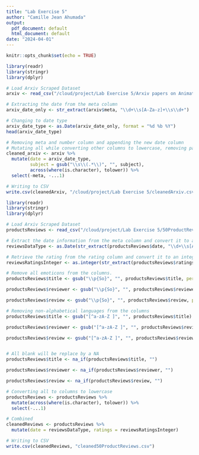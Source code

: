 ```yaml
---
title: "Lab Exercise 5"
author: "Camille Jean Ahumada"
output:
  pdf_document: default
  html_document: default
date: "2024-04-01"
---
```


```r
knitr::opts_chunk$set(echo = TRUE)
```

```r

library(readr)
library(stringr)
library(dplyr)

# Load Arxiv Scraped Dataset
arxiv <- read_csv("/cloud/project/Lab Exercise 5/Arxiv papers on Animation.csv")

# Extracting the date from the meta column
arxiv_date_only <- str_extract(arxiv$meta, "\\d+\\s[A-Za-z]+\\s\\d+")

# Changing to date type
arxiv_date_type <- as.Date(arxiv_date_only, format = "%d %b %Y")
head(arxiv_date_type)

# Removing meta and number column and appending the new date column
# Mutating all while converting other columns to lowercase, removing parenthesis text in the subject column and combining the new date column
cleaned_arxiv <- arxiv %>%
  mutate(date = arxiv_date_type,
         subject = gsub("\\s\\(.*\\)", "", subject),
         across(where(is.character), tolower)) %>%
  select(-meta, -...1)

# Writing to CSV
write.csv(cleanedArxiv, "/cloud/project/Lab Exercise 5/cleanedArxiv.csv")

```


```r
library(readr)
library(stringr)
library(dplyr)

# Load Arxiv Scraped Dataset
productsReviews <- read_csv("/cloud/project/Lab Exercise 5/50ProductReviews.csv")

# Extract the date information from the meta column and convert it to a date type.
reviewsDataType <- as.Date(str_extract(productsReviews$date, "\\d+\\s[A-Za-z]+\\s\\d+"), format = "%d %b %Y")

# Retrieve the rating from the rating column and convert it to an integer.
reviewsRatingsInteger <- as.integer(str_extract(productsReviews$ratings, "\\d+\\.\\d+"))

# Remove all emoticons from the columns.
productsReviews$title <- gsub("\\p{So}", "", productsReviews$title, perl = TRUE)

productsReviews$reviewer <- gsub("\\p{So}", "", productsReviews$reviewer, perl = TRUE)

productsReviews$review <- gsub("\\p{So}", "", productsReviews$review, perl = TRUE)

# Removing non-alphabetical languages from the columns
productsReviews$title <- gsub("[^a-zA-Z ]", "", productsReviews$title)

productsReviews$reviewer <- gsub("[^a-zA-Z ]", "", productsReviews$reviewer)

productsReviews$review <- gsub("[^a-zA-Z ]", "", productsReviews$review)


# All blank will be replace by a NA
productsReviews$title <- na_if(productsReviews$title, "")

productsReviews$reviewer <- na_if(productsReviews$reviewer, "")

productsReviews$review <- na_if(productsReviews$review, "")

# Converting all to columns to lowercase
productsReviews <- productsReviews %>%
  mutate(across(where(is.character), tolower)) %>%
  select(-...1)

# Combined
cleanedReviews <- productsReviews %>%
  mutate(date = reviewsDataType, ratings = reviewsRatingsInteger)

# Writing to CSV
write.csv(cleanedReviews, "cleaned50ProductReviews.csv")
```
